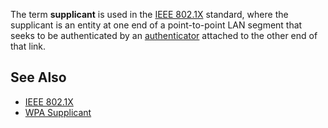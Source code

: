 The term '''supplicant''' is used in the [[IEEE 802.1X]] standard, where the supplicant is an entity at one end of a point-to-point LAN segment that seeks to be authenticated by an [[authenticator]] attached to the other end of that link.

==See Also==

* [[IEEE 802.1X]]
* [[WPA Supplicant]]
